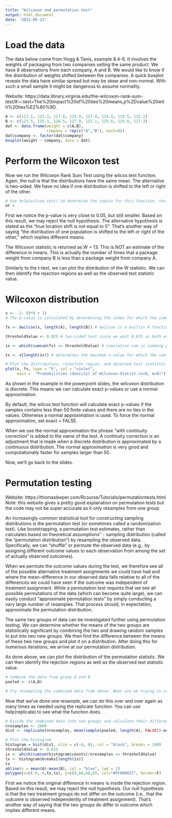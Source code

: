 ```yaml
---
title: "Wilcoxon and permutation test"
output: html_document
date: '2022-06-23'
---
```

# Load the data
The data below come from Hogg & Tanis, example 8.4-6. It involves the weights of packaging from two companies selling the same product. We have 8 observations from each company, A and B. We would like to know if the distribution of weights shifted between the companies. A quick boxplot reveals the data have similar spread but may be skew and non-normal. With such a small sample it might be dangerous to assume normality.

Website: https://data.library.virginia.edu/the-wilcoxon-rank-sum-test/#:~:text=The%20impact%20of%20ties%20means,p%2Dvalue%20with%20ties%E2%80%9D.

```r
A <- c(117.1, 121.3, 127.8, 121.9, 117.4, 124.5, 119.5, 115.1)
B <- c(123.5, 125.3, 126.5, 127.9, 122.1, 125.6, 129.8, 117.2)
dat <- data.frame(weight = c(A,B), 
                  company = rep(c("A","B"), each=8))
dat$company <- factor(dat$company)
boxplot(weight ~ company, data = dat)
```

# Perform the Wilcoxon test
Now we run the Wilcoxon Rank Sum Test using the wilcox.test function. Again, the null is that the distributions have the same mean. The alternative is two-sided. We have no idea if one distribution is shifted to the left or right of the other.

```r
# Use help(wilcox.test) to determine the inputs for this function. You can use ~ to specify the relationship between weight and company.
wt = 
```

First we notice the p-value is very close to 0.05, but still smaller. Based on this result, we may reject the null hypothesis. The alternative hypothesis is stated as the “true location shift is not equal to 0”. That’s another way of saying “the distribution of one population is shifted to the left or right of the other,” which implies different means.

The Wilcoxon statistic is returned as W = 13. This is NOT an estimate of the difference in means. This is actually the number of times that a package weight from company B is less than a package weight from company A.

Similarly to the t-test, we can plot the distribution of the W statistic. We can then identify the rejection regions as well as the observed test statistic value. 

# Wilcoxon distribution
```r
x <- -1: (8*8 + 1) 
# The p-value is calculated by determining the index for which the cumulative sum of fx exceeds 0.05. Therefore, we should be careful to index correctly on x as well.

fx <- dwilcox(x, length(A), length(B)) # dwilcox is a builtin R function that determines the Wilcoxon distribution given the sizes of the two samples

thresholdValue <- 0.025 # two-sided test since we want 0.025 as both ends

ix <- which(cumsum(fx) <= thresholdValue) # cumulative sum is summing probabilities up to the edge of the rejection region (e.g. thresholdValue) in order to determine the rejection region. However, the edge of the rejection region might not be exactly at a significance level of 0.05 as the value of alpha will likely fall between the discrete values of the W distribution.

tx <- x[length(ix)] # determines the maximum x-value for which the sum of probabilities is still under the threshold value

# Plot the distribution, rejection region, and observed test statistic
plot(x, fx, type = "h", col = "violet",
     main =  "Probabilities (density) of Wilcoxon-Statist.(n=8, m=8)") + abline(v=wt$statistic, col="blue")+ polygon(c(x[x <= tx], tx, tx), c(fx[x <= tx], 0, 0), col=rgb(1, 0, 0,0.5), border=NA) 
```
As shown in the example in the powerpoint slides, the wilcoxon distribution is discrete. This means we can calculate exact p-values or use a normal approximation.

By default, the wilcox.test function will calculate exact p-values if the samples contains less than 50 finite values and there are no ties in the values. Otherwise a normal approximation is used. To force the normal approximation, set exact = FALSE.

When we use the normal approximation the phrase “with continuity correction” is added to the name of the test. A continuity correction is an adjustment that is made when a discrete distribution is approximated by a continuous distribution. The normal approximation is very good and computationally faster for samples larger than 50.

Now, we'll go back to the slides.

# Permutation testing

Website: https://thomasleeper.com/Rcourse/Tutorials/permutationtests.html 
Note: this website gives a pretty good explanation on permutation tests but the code may not be super accurate as it only resamples from one group

An increasingly common statistical tool for constructing sampling distributions is the permutation test (or sometimes called a randomization test). Like bootstrapping, a permutation test estimates, rather than calculates based on theoretical assumptions" - sampling distribution (called the “permutation distribution”) by resampling the observed data. Specifically, we can “shuffle” or permute the observed data (e.g., by assigning different outcome values to each observation from among the set of actually observed outcomes).

When we permute the outcome values during the test, we therefore see all of the possible alternative treatment assignments we could have had and where the mean-difference in our observed data falls relative to all of the differences we could have seen if the outcome was independent of treatment assignment. While a permutation test requires that we see all possible permutations of the data (which can become quite large), we can easily conduct “approximate permutation tests” by simply conducting a vary large number of resamples. That process should, in expectation, approximate the permutation distribution.

The same two groups of data can be investigated further using permutation testing. We can determine whether the means of the two groups are statistically significant by combining the two and drawing random samples to put into two new groups. We then find the difference between the means of these two new groups and plot it on a distribution. After doing this for numerous iterations, we arrive at our permutation distribution. 

As done above, we can plot the distribution of the permutation statistic. We can then identify the rejection regions as well as the observed test statistic value. 

```r
# Combine the data from group A and B 
pooled <- c(A,B)

# Try resampling the combined data from above. What are we trying to calculate here? Use help(sample) to get started.

```

Now that we've done one resample, we can do this over and over again as many times as needed using the replicate function. You can use help(replicate) to see what the function does. 

```r
# Divide the combined data into two groups and calculate their difference in means 2000 times  
nresamples <- 2000
dist <- replicate(nresamples, mean(sample(pooled, length(A), FALSE))-mean(sample(pooled, length(B), FALSE)))

# Plot the histogram
histogram = hist(dist, xlim = c(-6, 6), col = "black", breaks = 100)
thresholdValue <- 0.025
ix <- which(cumsum(histogram$counts)/nresamples <= thresholdValue)
tx <- histogram$breaks[length(ix)]
tx
abline(v = mean(A)-mean(B), col = "blue", lwd = 2)
polygon(x=c(-6,-6,tx,tx), y=c(0,60,60,0), col="#FF990022", border=F)
```

First we notice the original difference in means is inside the rejection region. Based on this result, we may reject the null hypothesis.  Our null hypothesis is that the two treatment groups do not differ on the outcome (i.e., that the outcome is observed independently of treatment assignment). That’s another way of saying that the two groups do differ in outcome which implies different means.
